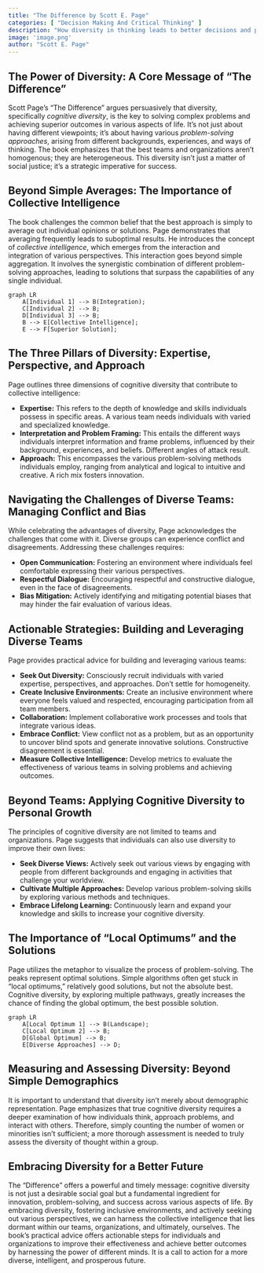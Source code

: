 ```yaml
---
title: "The Difference by Scott E. Page"
categories: [ "Decision Making And Critical Thinking" ]
description: "How diversity in thinking leads to better decisions and problem-solving"
image: 'image.png'
author: "Scott E. Page"
---
```

## The Power of Diversity:  A Core Message of "The Difference"

Scott Page's "The Difference" argues persuasively that diversity, specifically *cognitive diversity*, is the key to solving complex problems and achieving superior outcomes in various aspects of life.  It's not just about having different viewpoints; it's about having various *problem-solving approaches*, arising from different backgrounds, experiences, and ways of thinking.  The book emphasizes that the best teams and organizations aren't homogenous; they are heterogeneous.  This diversity isn't just a matter of social justice; it's a strategic imperative for success.


## Beyond Simple Averages: The Importance of Collective Intelligence

The book challenges the common belief that the best approach is simply to average out individual opinions or solutions. Page demonstrates that averaging frequently leads to suboptimal results. He introduces the concept of *collective intelligence*, which emerges from the interaction and integration of various perspectives. This interaction goes beyond simple aggregation. It involves the synergistic combination of different problem-solving approaches, leading to solutions that surpass the capabilities of any single individual.


```mermaid
graph LR
    A[Individual 1] --> B(Integration);
    C[Individual 2] --> B;
    D[Individual 3] --> B;
    B --> E[Collective Intelligence];
    E --> F[Superior Solution];
```


##  The Three Pillars of Diversity:  Expertise, Perspective, and Approach

Page outlines three dimensions of cognitive diversity that contribute to collective intelligence:

* **Expertise:** This refers to the depth of knowledge and skills individuals possess in specific areas. A various team needs individuals with varied and specialized knowledge.
* **Interpretation and Problem Framing:** This entails the different ways individuals interpret information and frame problems, influenced by their background, experiences, and beliefs. Different angles of attack result.
* **Approach:** This encompasses the various problem-solving methods individuals employ, ranging from analytical and logical to intuitive and creative.  A rich mix fosters innovation.


##  Navigating the Challenges of Diverse Teams: Managing Conflict and Bias

While celebrating the advantages of diversity, Page acknowledges the challenges that come with it.  Diverse groups can experience conflict and disagreements.  Addressing these challenges requires:

* **Open Communication:** Fostering an environment where individuals feel comfortable expressing their various perspectives.
* **Respectful Dialogue:** Encouraging respectful and constructive dialogue, even in the face of disagreements.
* **Bias Mitigation:** Actively identifying and mitigating potential biases that may hinder the fair evaluation of various ideas.


## Actionable Strategies: Building and Leveraging Diverse Teams

Page provides practical advice for building and leveraging various teams:

* **Seek Out Diversity:** Consciously recruit individuals with varied expertise, perspectives, and approaches. Don't settle for homogeneity.
* **Create Inclusive Environments:** Create an inclusive environment where everyone feels valued and respected, encouraging participation from all team members.
* **Collaboration:** Implement collaborative work processes and tools that integrate various ideas.
* **Embrace Conflict:** View conflict not as a problem, but as an opportunity to uncover blind spots and generate innovative solutions.  Constructive disagreement is essential.
* **Measure Collective Intelligence:**  Develop metrics to evaluate the effectiveness of various teams in solving problems and achieving outcomes.


##  Beyond Teams: Applying Cognitive Diversity to Personal Growth

The principles of cognitive diversity are not limited to teams and organizations.  Page suggests that individuals can also use diversity to improve their own lives:

* **Seek Diverse Views:** Actively seek out various views by engaging with people from different backgrounds and engaging in activities that challenge your worldview.
* **Cultivate Multiple Approaches:** Develop various problem-solving skills by exploring various methods and techniques.
* **Embrace Lifelong Learning:** Continuously learn and expand your knowledge and skills to increase your cognitive diversity.


## The Importance of "Local Optimums" and the Solutions

Page utilizes the metaphor to visualize the process of problem-solving. The peaks represent optimal solutions. Simple algorithms often get stuck in "local optimums," relatively good solutions, but not the absolute best. Cognitive diversity, by exploring multiple pathways, greatly increases the chance of finding the global optimum, the best possible solution.



```mermaid
graph LR
    A[Local Optimum 1] --> B(Landscape);
    C[Local Optimum 2] --> B;
    D[Global Optimum] --> B;
    E[Diverse Approaches] --> D;

```


##  Measuring and Assessing Diversity: Beyond Simple Demographics

It is important to understand that diversity isn't merely about demographic representation. Page emphasizes that true cognitive diversity requires a deeper examination of how individuals think, approach problems, and interact with others. Therefore, simply counting the number of women or minorities isn't sufficient; a more thorough assessment is needed to truly assess the diversity of thought within a group.


## Embracing Diversity for a Better Future

The "Difference" offers a powerful and timely message: cognitive diversity is not just a desirable social goal but a fundamental ingredient for innovation, problem-solving, and success across various aspects of life. By embracing diversity, fostering inclusive environments, and actively seeking out various perspectives, we can harness the collective intelligence that lies dormant within our teams, organizations, and ultimately, ourselves. The book's practical advice offers actionable steps for individuals and organizations to improve their effectiveness and achieve better outcomes by harnessing the power of different minds. It is a call to action for a more diverse, intelligent, and prosperous future.


